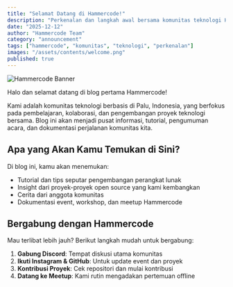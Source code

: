 ```yaml
---
title: "Selamat Datang di Hammercode!"
description: "Perkenalan dan langkah awal bersama komunitas teknologi Hammercode"
date: "2025-12-12"
author: "Hammercode Team"
category: "announcement"
tags: ["hammercode", "komunitas", "teknologi", "perkenalan"]
images: "/assets/contents/welcome.png"
published: true
---
```


![Hammercode Banner](/assets/images/hammercode.png)

Halo dan selamat datang di blog pertama Hammercode!

Kami adalah komunitas teknologi berbasis di Palu, Indonesia, yang berfokus pada pembelajaran, kolaborasi, dan pengembangan proyek teknologi bersama. Blog ini akan menjadi pusat informasi, tutorial, pengumuman acara, dan dokumentasi perjalanan komunitas kita.

## Apa yang Akan Kamu Temukan di Sini?

Di blog ini, kamu akan menemukan:

- Tutorial dan tips seputar pengembangan perangkat lunak
- Insight dari proyek-proyek open source yang kami kembangkan
- Cerita dari anggota komunitas
- Dokumentasi event, workshop, dan meetup Hammercode

## Bergabung dengan Hammercode

Mau terlibat lebih jauh? Berikut langkah mudah untuk bergabung:

1. **Gabung Discord**: Tempat diskusi utama komunitas
2. **Ikuti Instagram & GitHub**: Untuk update event dan proyek
3. **Kontribusi Proyek**: Cek repositori dan mulai kontribusi
4. **Datang ke Meetup**: Kami rutin mengadakan pertemuan offline
